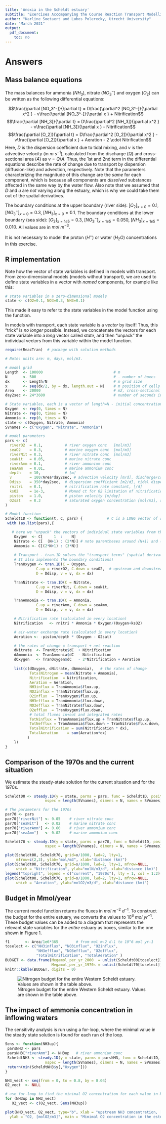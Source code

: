 ```yaml
---
title: 'Anoxia in the Scheldt estuary'
subtitle: "Exercises Accompanying the Course Reaction Transport Modelling in the Hydrosphere"
author: "Karline Soetaert and Lubos Polerecky, Utrecht University"
date: "March 2021"
output: 
  pdf_document:
    toc: no 
---
```


# Answers

## Mass balance equations

The mass balances for ammonia ($NH_3$), nitrate ($NO_3^-$) and oxygen ($O_2$) can be written as the following differential equations: 

$$\frac{\partial [NO_3^-]}{\partial t} = D\frac{\partial^2 [NO_3^-]}{\partial x^2 } - v\frac{\partial [NO_3^-]}{\partial x } + Nitrification$$
$$\frac{\partial [NH_3]}{\partial t} = D\frac{\partial^2 [NH_3]}{\partial x^2 } - v\frac{\partial [NH_3]}{\partial x } - Nitrification$$
$$\frac{\partial [O_2]}{\partial t} = D\frac{\partial^2 [O_2]}{\partial x^2 } - v\frac{\partial [O_2]}{\partial x } + Aeration - 2 \cdot Nitrification$$
Here, $D$ is the dispersion coefficient due to tidal mixing, and $v$ is the advective velocity (in $m~s^{-1}$), calculated from the discharge (*Q*) and cross-sectional area (*A*) as $v=Q/A$. Thus, the 1st and 2nd term in the differential equations describe the rate of change due to transport by dispersion (diffusion-like) and advection, respectively. Note that the parameters characterizing the magnitude of this change are the *same* for each component, which is because all components are *dissolved* substances affected in the same way by the water flow. Also note that we assumed that $D$ and $u$ are *not* varying along the estuary, which is why we could take them out of the spatial derivatives.

The boundary conditions at the upper boundary (river side): $[O_2]_{x=0} = 0.1$, $[NO_3^-]_{x=0} = 0.3$, $[NH_3]_{x=0} = 0.1$.
The boundary conditions at the lower boundary (sea side): $[O_2]_{x=1e5} = 0.3$, $[NO_3^-]_{x=1e5} = 0.050$, $[NH_3]_{x=1e5} = 0.010$. All values are in $mol~m^{-3}$.

It is not necessary to model the proton ($H^+$) or water ($H_2O$) concentrations in this exercise.

## R implementation

Note how the vector of state variables is defined in models with transport. From zero-dimensional models (models without transport), we are used to define state variables in a vector with *named* components, for example like this:
```r
# state variables in a zero-dimensional models
state <- c(O2=0.1, NO3=0.3, NH3=0.1)
```

This made it easy to refer to the state variables in the model function using the \texttt{with(as.list(...} function. 

In models with transport, each state variable is a *vector* by itself! Thus, this "trick" is *no longer* possible. Instead, we concatenate the vectors for each state variable into a *long* vector called *state*, and then "unpack" the individual vectors from this variable within the model function.

```r
require(ReacTran)  # package with solution methods

# Note: units are: m, days, mol/m3.

# model grid
Length  <- 100000                                # m
N       <- 500                                   # - number of boxes
dx      <- Length/N                              # m grid size
x       <- seq(dx/2, by = dx, length.out = N)    # m position of cells
Area    <- 20000                                 # m2, cross-sectional area of the estuary
day2sec <- 24*3600                               # number of seconds in a day

# State variables, each is a vector of length=N - initial concentrations set to 0
Oxygen  <- rep(0, times = N)
Nitrate <- rep(0, times = N)
Ammonia <- rep(0, times = N)
state <- c(Oxygen, Nitrate, Ammonia)
SVnames <- c("Oxygen", "Nitrate", "Ammonia")

# model parameters
pars <- c(                                      
  riverO2  = 0.1,          # river oxygen conc   [mol/m3]
  seaO2    = 0.3,          # marine oxygen conc  [mol/m3]
  riverNit = 0.3,          # river nitrate conc  [mol/m3]
  seaNit   = 0.05,         # marine nitrate conc
  riverAmm = 0.1,          # river ammonium conc
  seaAmm   = 0.01,         # marine ammonium conc
  depth    = 10,           # [m]
  v        = 100/Area*day2sec, # advection velocity [m/d], discharge/cross-sect. area
  Ddisp    = 350*day2sec,  # dispersion coefficient [m2/d], tidal dispersion
  rnitri   = 0.1,          # nitrification rate constant, [/d]
  ksO2     = 1e-3,         # Monod ct for O2 limitation of nitrification [mol/m3]
  piston   = 1.0,          # piston velocity [m/day]
  O2sat    = 0.3           # saturated oxygen concentration [mol/m3], solubility
)

# Model function
Scheldt1D <- function(t, C, pars) {           # C is a LONG vector of state variables
 with (as.list(pars),{

   # here we "unpack" the vectors of individual state variables from the LONG input vector
    Oxygen  <- C[     1  :    N]
    Nitrate <- C[  (N+1) : (2*N)] # note parentheses around (N+1) and (2*N)!!
    Ammonia <- C[(2*N+1) : (3*N)]
    
    # Transport - tran.1D solves the "transport terms" (spatial derivatives).
    # It also implements the boundary conditions!
    TranOxygen <- tran.1D(C = Oxygen,
              C.up = riverO2, C.down = seaO2,  # upstream and downstream concentrations
              D = Ddisp, v = v, dx = dx)

    TranNitrate <- tran.1D(C = Nitrate,
              C.up = riverNit, C.down = seaNit,
              D = Ddisp, v = v, dx = dx)

    TranAmmonia <- tran.1D(C = Ammonia,
              C.up = riverAmm, C.down = seaAmm,
              D = Ddisp, v = v, dx = dx)

    # Nitrification rate (calculated in every location)
    Nitrification   <- rnitri * Ammonia * Oxygen/(Oxygen+ksO2)

    # air-water exchange rate (calculated in every location)
    Aeration <- -piston/depth * (Oxygen - O2sat)

    # the rates of change = transport + net reaction
    dNitrate  <- TranNitrate$dC  + Nitrification 
    dAmmonia  <- TranAmmonia$dC  - Nitrification
    dOxygen   <- TranOxygen$dC   - 2*Nitrification + Aeration
    
    list(c(dOxygen, dNitrate, dAmmonia),   # the rates of change
           TotalNitrogen = mean(Nitrate + Ammonia),  
           Nitrification  = Nitrification, 
           Aeration = Aeration,
           NH3influx = TranAmmonia$flux.up,
           NO3influx = TranNitrate$flux.up,
           O2influx  = TranOxygen$flux.up,
           NH3efflux = TranAmmonia$flux.down,
           NO3efflux = TranNitrate$flux.down,
           O2efflux  = TranOxygen$flux.down,
           # total fluxes in+out and integrated rates
           TotNinflux = TranAmmonia$flux.up + TranNitrate$flux.up,
           TotNefflux = TranAmmonia$flux.down + TranNitrate$flux.down,
           TotalNitrification = sum(Nitrification * dx),
           TotalAeration    = sum(Aeration*dx)
          )
    })
}
``` 

## Comparison of the 1970s and the current situation

We estimate the steady-state solution for the current situation and for the 1970s.

```r
Scheldt00 <- steady.1D(y = state, parms = pars, func = Scheldt1D, positive = TRUE,
                  nspec = length(SVnames), dimens = N, names = SVnames)

# The parameters for the 1970s
par70 <- pars
par70["riverNit"] <- 0.05    # river nitrate conc
par70["seaNit"]   <- 0.02    # marine nitrate conc
par70["riverAmm"] <- 0.60    # river ammonium conc
par70["seaAmm"]   <- 0.02    # marine ammonium conc

Scheldt70 <- steady.1D(y = state, parms = par70, func = Scheldt1D, positive = TRUE,
                  nspec = length(SVnames), dimens = N, names = SVnames)
```

```r
plot(Scheldt00, Scheldt70, grid=x/1000, lwd=2, lty=1, 
     mfrow=c(2,3), ylab="mol/m3", xlab="distance (km)")
plot(Scheldt00, Scheldt70, grid=x/1000, lwd=2, lty=1, mfrow=NULL, 
     which = "Nitrification", ylab="molN/m3/d", xlab="distance (km)")
legend("topright", legend = c("current", "1970s"), lty = 1, col = 1:2)
plot(Scheldt00, Scheldt70, grid=x/1000, lwd=2, lty=1, mfrow=NULL, 
     which = "Aeration", ylab="molO2/m3/d", xlab="distance (km)")
```


## Budget in Mmol/year

The current model function returns the fluxes in $mol~m^{-2}~d^{-1}$. To construct the budget for the entire estuary, we converts the values to $10^6~mol~yr^{-1}$. These budget values can be added to a diagram that represents the relevant state variables for the *entire* estuary as boxes, similar to the one shown in Figure 1.

```r
f1       <- Area/1e6*365        # from mol m-2 d-1 to 10^6 mol yr-1
toselect <- c("NH3influx", "NO3influx", "O2influx", 
              "NH3efflux", "NO3efflux", "O2efflux", 
              "TotalNitrification", "TotalAeration" )
BUDGET <- data.frame(Megamol_per_yr_2000  = unlist(Scheldt00[toselect]), 
                     Megamol_per_yr_1970s = unlist(Scheldt70[toselect]))*f1
knitr::kable(BUDGET, digits = 0)
```

![Nitrogen budget for the entire Western Scheldt estuary. Values are shown in the table above.](NitBudget.png)

## The impact of ammonia concentration in inflowing waters

The sensitivity analysis is run using a for-loop, where the minimal value in the steady state solution is found for each run of the loop.

```r
Sens <- function(NH3up){
 parsNH3 <- pars
 parsNH3["riverAmm"] <- NH3up   # river ammonium conc
 ScheldtNH3 <- steady.1D(y = state, parms = parsNH3, func = Scheldt1D, positive = TRUE,
                  nspec = length(SVnames), dimens = N, names = SVnames)
 return(min(ScheldtNH3$y[,"Oxygen"]))
}

NH3_vect <- seq(from = 0, to = 0.8, by = 0.04)
O2_vect  <- NULL

# use for-loop to find the minimal O2 concentration for each value in NH3_vect
for (NH3up in NH3_vect) 
   O2_vect <- c(O2_vect, Sens(NH3up))

plot(NH3_vect, O2_vect, type="b", xlab = "upstream NH3 concentration, [molN/m3]", 
  ylab = "O2, [molO2/m3]", main = "Minimal O2 concentration in the estuary")
```

